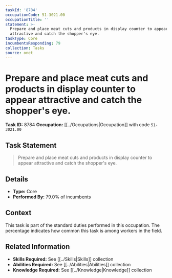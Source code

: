 ```yaml
---
taskId: '8784'
occupationCode: 51-3021.00
occupationTitle: ''
statement: >-
  Prepare and place meat cuts and products in display counter to appear
  attractive and catch the shopper's eye.
taskType: Core
incumbentsResponding: 79
collection: Tasks
source: onet
---
```

# Prepare and place meat cuts and products in display counter to appear attractive and catch the shopper's eye.

**Task ID:** 8784
**Occupation:** [[../Occupations|Occupation]] with code `51-3021.00`

## Task Statement

> Prepare and place meat cuts and products in display counter to appear attractive and catch the shopper's eye.

## Details

- **Type:** Core
- **Performed By:** 79.0% of incumbents

## Context

This task is part of the standard duties performed in this occupation. The percentage indicates how common this task is among workers in the field.

## Related Information

- **Skills Required:** See [[../Skills|Skills]] collection
- **Abilities Required:** See [[../Abilities|Abilities]] collection
- **Knowledge Required:** See [[../Knowledge|Knowledge]] collection
